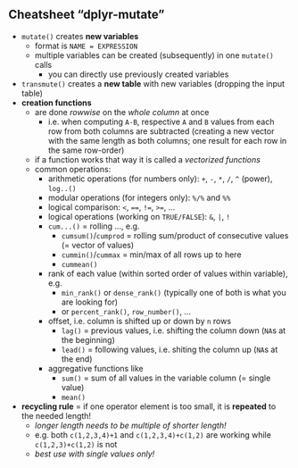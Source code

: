 


## Cheatsheet "dplyr-mutate"

- `mutate()` creates **new variables**
  - format is `NAME = EXPRESSION`
  - multiple variables can be created (subsequently) in one `mutate()` calls
    - you can directly use previously created variables
- `transmute()` creates a **new table** with new variables (dropping the input table)
- **creation functions** 
  - are done *rowwise* on the *whole column* at once
    - i.e. when computing `A-B`, respective `A` and `B` values from each row from both columns are subtracted (creating a new vector with the same length as both columns; one result for each row in the same row-order)
  - if a function works that way it is called a *vectorized functions*
  - common operations: 
    - arithmetic operations (for numbers only): `+`, `-`, `*`, `/`, `^` (power), `log..()`
    - modular operations (for integers only): `%/%` and `%%`
    - logical comparison: `<`, `==`, `!=`, `>=`, ...
    - logical operations (working on `TRUE/FALSE`): `&`, `|`, `!`
    - `cum...()` = rolling ..., e.g. 
      - `cumsum()`/`cumprod` = rolling sum/product of consecutive values (= vector of values)
      - `cummin()`/`cummax` = min/max of all rows up to here
      - `cummean()`
    - rank of each value (within sorted order of values within variable), e.g.
      - `min_rank()` or `dense_rank()` (typically one of both is what you are looking for)
      - or `percent_rank()`, `row_number()`, ...
    - offset, i.e. column is shifted up or down by `n` rows
      - `lag()` = previous values, i.e. shifting the column down (`NA`s at the beginning)
      - `lead()` = following values, i.e. shiting the column up (`NA`s at the end)
    - aggregative functions like
      - `sum()` = sum of all values in the variable column (= single value)
      - `mean()`
- **recycling rule** = if one operator element is too small, it is **repeated** to the needed length!
  - *longer length needs to be multiple of shorter length!*
  - e.g. both `c(1,2,3,4)+1` and `c(1,2,3,4)+c(1,2)` are working while `c(1,2,3)+c(1,2)` is not
  - *best use with single values only!*
  
